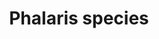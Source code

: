 ---
title: Phalaris species
aka:
  - canary grass
family_members:
  - Phalaris aquatica
  - Phalaris arundinacea
  - Phalaris brachystachys
  - Phalaris canariensis
  - Phalaris coerulescens
  - Phalaris truncata
duration_chart_title: Oral Duration of Phalaris aquatica (with MAOI)
duration_chart:
  total: 1–8 hours
  onset: 20–60 minutes
  coming_up: 30–60 minutes
  plateau: 1–2 hours
  coming_down: 1–2 hours
  after_effects: 1–8 hours
positive_effects: euphoria, empathy, stimulation
neutral_effects: visuals
negative_effects: nausea, muscle tension, confusion, anxiety
image_location: /src/assets/Images/Phalaris species/Phalaris aquatica John Hibbard.JPG
dosage_table:
  title: Oral Dosage of Dried Phalaris aquatica Grass (with MAOI)
  threshold: 2 g
  light: 10 g
  common: 20 g
  strong: 40 g
  heavy: 60+ g
--- 